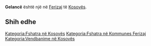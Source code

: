 {{Fshat në 
 | Emri                = Gelancë
 | EmriAlt                = 
 | NAME_SHORT_FORM=      
 | NAME_GENERIC=      
 | NAME_SORT_NAME_RO=      GELANCE
 | FULL_NAME_RO = Gelancë
 | FULL_NAME_ND_RO=Gelance
 | SORT_NAME_RG=GELANCE
 | FULL_NAME_RG=Gelancë
 | FULL_NAME_ND_RG=Gelance
 | SRP_NAME_SHORT_FORM=      
 | SRP_NAME_GENERIC=      
 | SRP_NAME_SORT_NAME_RO=      
 | SRP_FULL_NAME_RO = 
 | SRP_FULL_NAME_ND_RO=
 | SRP_SORT_NAME_RG=
 | SRP_FULL_NAME_RG=
 | SRP_FULL_NAME_ND_RG=
 | Emri (Rasa dhanore) = 
 | Figura              = 
 | Shteti              = Kosovo
 | Komuna              = Ferizaj
 | Kodi postar         = 
 | Sipërfaqja          = 

 | Popullsia           = 

 | Regj. i popullsisë  = 
 | Dend. e popullsisë  = 
 | Faqja zyrtare       = 
 <!--- Koordinatat ----> 
 | Gjerësia            = 42.296389
 | Gjatësia            = 20.786111
 | Lartësia            = 
}}
'''Gelancë''' është një [[]] në [[Ferizaj]] të [[Kosovës]].

<!-- == Gjeografia == -->
<!-- == Historia == -->
<!-- == Demografia == -->
== Shih edhe ==
{{Komuna Ferizaj}}
{{Kosovo-Administrata-Cung}}

[[Kategoria:Fshatra në Kosovës]]
[[Kategoria:Fshatra në Kommunes Ferizaj]]
[[Kategoria:Vendbanime në Kosovës]]
